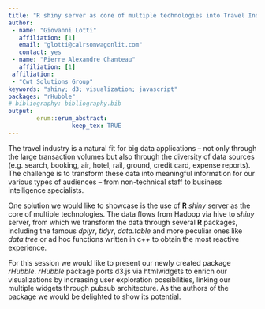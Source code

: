 ---
title: "R shiny server as core of multiple technologies into Travel Industry."
author:
 - name: "Giovanni Lotti"
   affiliation: [1]
   email: "glotti@calrsonwagonlit.com"
   contact: yes
 - name: "Pierre Alexandre Chanteau"
   affiliation: [1]
 affiliation:
 - "Cwt Solutions Group"
keywords: "shiny; d3; visualization; javascript"
packages: "rHubble"
# bibliography: bibliography.bib
output:  
        erum::erum_abstract:
                  keep_tex: TRUE
---

The travel industry is a natural fit for big data applications – not
only through the large transaction volumes but also through the
diversity of data sources (e.g. search, booking, air, hotel, rail, ground,
credit card, expense reports). The challenge is to transform these
data into meaningful information for our various types of audiences –
from non-technical staff to business intelligence specialists.

One solution we would like to showcase is the use of **R** *shiny* server as
the core of multiple technologies. The data flows from Hadoop via hive to *shiny* server, from which we
transform the data through several **R** packages, including the famous
*dplyr*, *tidyr*, *data.table* and more peculiar ones like *data.tree* or ad hoc
functions written in c++ to obtain the most reactive experience.

For this session we would like to present our newly created package
*rHubble*. *rHubble* package ports d3.js via htmlwidgets to enrich our
visualizations by increasing user exploration possibilities, linking our
multiple widgets through pubsub architecture. As the authors of the package we would be delighted to show its potential.

<!--  -->
<!--  -->
<!--  -->

